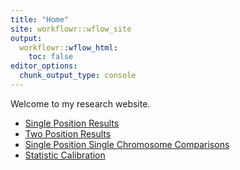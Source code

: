 ```yaml
---
title: "Home"
site: workflowr::wflow_site
output:
  workflowr::wflow_html:
    toc: false
editor_options:
  chunk_output_type: console
---
```


Welcome to my research website.

* [Single Position Results](single_position_results.html)
* [Two Position Results](two_position_results.html)
* [Single Position Single Chromosome Comparisons](single_position_single_chromosome.html)
* [Statistic Calibration](statistic_calibration.html)
